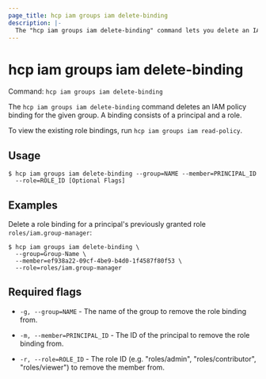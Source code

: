 ```yaml
---
page_title: hcp iam groups iam delete-binding
description: |-
  The "hcp iam groups iam delete-binding" command lets you delete an IAM policy binding for a group.
---
```


# hcp iam groups iam delete-binding

Command: `hcp iam groups iam delete-binding` 

The `hcp iam groups iam delete-binding` command deletes an IAM policy binding
for the given group. A binding consists of a principal and a role.

To view the existing role bindings, run `hcp iam groups iam read-policy`.

## Usage

```shell-session
$ hcp iam groups iam delete-binding --group=NAME --member=PRINCIPAL_ID
  --role=ROLE_ID [Optional Flags]
```

## Examples

Delete a role binding for a principal's previously granted role
`roles/iam.group-manager`:

```shell-session
$ hcp iam groups iam delete-binding \
  --group=Group-Name \
  --member=ef938a22-09cf-4be9-b4d0-1f4587f80f53 \
  --role=roles/iam.group-manager
```

## Required flags

- `-g, --group=NAME` - The name of the group to remove the role binding from.

- `-m, --member=PRINCIPAL_ID` - The ID of the principal to remove the role binding from.

- `-r, --role=ROLE_ID` - The role ID (e.g. "roles/admin", "roles/contributor", "roles/viewer") to remove the member from.

